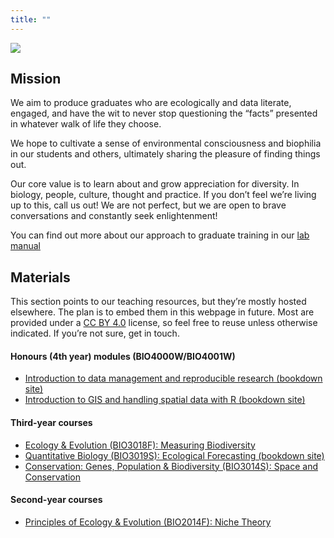 ```yaml
---
title: ""
---
```


::: column-margin
![](Hypodiscus%20aristatus.jpg)
:::

## Mission

We aim to produce graduates who are ecologically and data literate, engaged, and have the wit to never stop questioning the "facts" presented in whatever walk of life they choose.

We hope to cultivate a sense of environmental consciousness and biophilia in our students and others, ultimately sharing the pleasure of finding things out.

Our core value is to learn about and grow appreciation for diversity. In biology, people, culture, thought and practice. If you don't feel we're living up to this, call us out! We are not perfect, but we are open to brave conversations and constantly seek enlightenment!

You can find out more about our approach to graduate training in our [lab manual](/lab/#lab-manual)

## Materials

This section points to our teaching resources, but they're mostly hosted elsewhere. The plan is to embed them in this webpage in future. Most are provided under a [CC BY 4.0](https://creativecommons.org/licenses/by/4.0/) license, so feel free to reuse unless otherwise indicated. If you're not sure, get in touch.

#### Honours (4th year) modules (BIO4000W/BIO4001W)

-   [Introduction to data management and reproducible research (bookdown site)](https://www.ecologi.st/data-management/)
-   [Introduction to GIS and handling spatial data with R (bookdown site)](https://www.ecologi.st/spatial-r/)

#### Third-year courses

-   [Ecology & Evolution (BIO3018F): Measuring Biodiversity](/teaching/bio3018f/)
-   [Quantitative Biology (BIO3019S): Ecological Forecasting (bookdown site)](https://www.ecologi.st/BIO3019S_Ecoforecasting/)
-   [Conservation: Genes, Population & Biodiversity (BIO3014S): Space and Conservation](https://www.ecologi.st/BIO3014S/)

#### Second-year courses

-   [Principles of Ecology & Evolution (BIO2014F): Niche Theory](/BIO2014F/)
